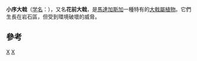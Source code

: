 {{Speciesbox 
| taxon = Euphorbia parvicyathophora
| authority = [[Werner_Rauh|Rauh]]
| image = Euphorbia parvicyathophora2 ies.jpg
| status = CR
| status_system = iucn3.1
| status_ref = <ref name=IUCN>{{IUCN2009|assessors=Haevermans, T.|year=2004|id=44414|title=Euphorbia parvicyathophora|downloaded=2009-08-01}}</ref>
}}
'''小序大戟'''（[[学名|学名]]：''{{lang|la|Euphorbia parvicyathophora}}''），又名'''花前大戟'''，是[[馬達加斯加|馬達加斯加]]一種特有的[[大戟屬|大戟屬]][[植物|植物]]。它們生長在岩石區，但受到環境破壞的威脅。

==參考==
{{Commons|Euphorbia parvicyathophora}}
{{reflist}}
{{Taxonbar|from=Q1941033}}

[[Category:馬達加斯加植物|X]]
[[Category:大戟屬|X]]